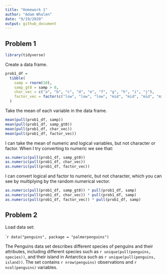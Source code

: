 ```yaml
---
title: "Homework 1"
author: "Adam Whalen"
date: "9/19/2020"
output: github_document
---
```


## Problem 1

```r
library(tidyverse)
```

Create a data frame.

```r
prob1_df = 
  tibble(
    samp = rnorm(10),
    samp_gt0 = samp > 0,
    char_vec = c("a", "b", "c", "d", "e", "f", "g", "h", "i", "j"),
    factor_vec = factor(c("low", "low", "low", "mid", "mid", "mid", "mid", "hi", "hi", "hi"))
  )
```

Take the mean of each variable in the data frame.

```r
mean(pull(prob1_df, samp))
mean(pull(prob1_df, samp_gt0))
mean(pull(prob1_df, char_vec))
mean(pull(prob1_df, factor_vec))
```

I can take the mean of numeric and logical variables, but not character or factor. When I try converting to numeric we see that:

```r
as.numeric(pull(prob1_df, samp_gt0))
as.numeric(pull(prob1_df, char_vec))
as.numeric(pull(prob1_df, factor_vec))
```

I can convert logical and factor to numeric, but not character, which you can see by multiplying by the random numerical vector.

```r
as.numeric(pull(prob1_df, samp_gt0)) * pull(prob1_df, samp)
as.numeric(pull(prob1_df, char_vec)) * pull(prob1_df, samp)
as.numeric(pull(prob1_df, factor_vec)) * pull(prob1_df, samp) 
```

## Problem 2

Load data set: 

````r
data("penguins", package = "palmerpenguins")
```

The Penguins data set describes different species of penguins and their attributes, including different species such as  `r unique(pull(penguins, species))`, and their island in Antarctica such as `r unique(pull(penguins, island))`. The set contains `r nrow(penguins)` observations and `r ncol(penguins)` variables. 








